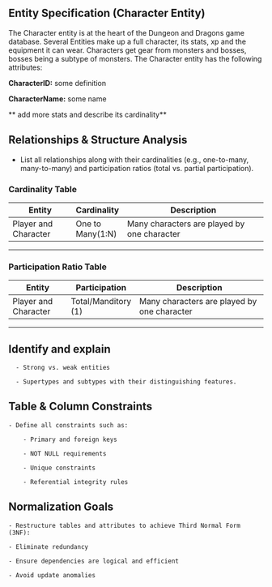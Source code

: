## **Entity Specification (Character Entity)**
The Character entity is at the heart of the Dungeon and Dragons game database. Several Entities make up a full character, its stats, xp and the equipment it can wear. Characters get gear from monsters and bosses, bosses being a subtype of monsters. The Character entity has the following attributes:

**CharacterID:** some definition

**CharacterName:** some name

** add more stats and describe its cardinality**



## **Relationships & Structure Analysis**

  - List all relationships along with their cardinalities (e.g., one-to-many, many-to-many) and participation ratios (total vs. partial participation).

### Cardinality Table

| Entity                  | Cardinality       | Description                                            |
|-------------------------|-------------------|--------------------------------------------------------|
| Player and Character    | One to Many(1:N)  | Many characters are played by one character            |


---

### Participation Ratio Table 

| Entity                  | Participation       | Description                                             |
|-------------------------|-------------------|-----------------------------------------------------------|
| Player and Character    | Total/Manditory (1)  | Many characters are played by one character            |


---

## **Identify and explain**

      - Strong vs. weak entities

      - Supertypes and subtypes with their distinguishing features.

## **Table & Column Constraints**

    - Define all constraints such as:

        - Primary and foreign keys

        - NOT NULL requirements

        - Unique constraints

        - Referential integrity rules

## **Normalization Goals**

    - Restructure tables and attributes to achieve Third Normal Form (3NF):

    - Eliminate redundancy

    - Ensure dependencies are logical and efficient

    - Avoid update anomalies
